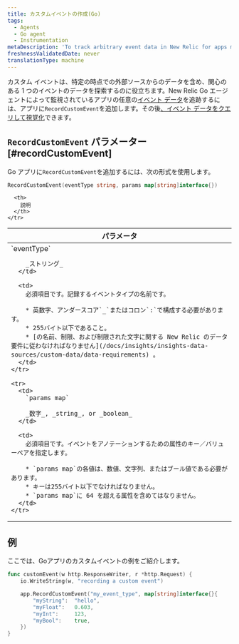 ```yaml
---
title: カスタムイベントの作成(Go)
tags:
  - Agents
  - Go agent
  - Instrumentation
metaDescription: 'To track arbitrary event data in New Relic for apps monitored by your New Relic Go agent, use RecordCustomEvent.'
freshnessValidatedDate: never
translationType: machine
---
```


カスタム イベントは、特定の時点での外部ソースからのデータを含め、関心のある 1 つのイベントのデータを探索するのに役立ちます。New Relic Go エージェントによって監視されているアプリの任意の[イベント データ](/docs/data-analysis/metrics/analyze-your-metrics/data-collection-metric-timeslice-event-data#event-data)を追跡するには、アプリに`RecordCustomEvent`を追加します。その後[、イベント データをクエリして視覚化](/docs/query-your-data)できます。

## `RecordCustomEvent` パラメーター [#recordCustomEvent]

Go アプリに`RecordCustomEvent`を追加するには、次の形式を使用します。

```go
RecordCustomEvent(eventType string, params map[string]interface{})
```

<table>
  <thead>
    <tr>
      <th width="25%">
        パラメータ
      </th>

      <th>
        説明
      </th>
    </tr>
  </thead>

  <tbody>
    <tr>
      <td>
        `eventType`

        _ストリング_
      </td>

      <td>
        必須項目です。記録するイベントタイプの名前です。

        * 英数字、アンダースコア`_`またはコロン`:`で構成する必要があります。
        * 255バイト以下であること。
        * [の名前、制限、および制限された文字に関する New Relic のデータ要件に従わなければなりません](/docs/insights/insights-data-sources/custom-data/data-requirements) 。
      </td>
    </tr>

    <tr>
      <td>
        `params map`

        _数字_, _string_, or _boolean_
      </td>

      <td>
        必須項目です。イベントをアノテーションするための属性のキー／バリューペアを指定します。

        * `params map`の各値は、数値、文字列、またはブール値である必要があります。
        * キーは255バイト以下でなければなりません。
        * `params map`に 64 を超える属性を含めてはなりません。
      </td>
    </tr>
  </tbody>
</table>

## 例

ここでは、Goアプリのカスタムイベントの例をご紹介します。

```go
func customEvent(w http.ResponseWriter, r *http.Request) {
    io.WriteString(w, "recording a custom event")

    app.RecordCustomEvent("my_event_type", map[string]interface{}{
        "myString":  "hello",
        "myFloat":   0.603,
        "myInt":     123,
        "myBool":    true,
    })
}
```
